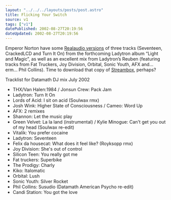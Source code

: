 ```yaml
---
layout: "../../../layouts/posts/post.astro"
title: Flicking Your Switch
source: v1
tags: ["v1"]
datePublished: 2002-08-27T20:19:56
dateUpdated: 2002-08-27T20:19:56
---
```


Emperor Norton have some [Realaudio versions][1] of three tracks (Seventeen, CrackedLCD and Turn It On) from the forthcoming Ladytron album &#8220;Light and Magic&#8221;, as well as an excellent mix from Ladytron&#8217;s Reuben (featuring tracks from Fat Truckers, Joy Division, Orbital, Sonic Youth, AFX and&#8230; erm&#8230; Phil Collins). Time to download that copy of [Streambox][2], perhaps?

Tracklist for Datamath DJ mix July 2002

- THX/Van Halen:1984 / Jonsun Crew: Pack Jam
- Ladytron: Turn It On
- Lords of Acid: I sit on acid (Soulwax rmx)
- Josh Wink: Higher State of Consciousness / Cameo: Word Up
- AFX: 2 remixes
- Shannon: Let the music play
- Green Velvet: La la land (instrumental) / Kylie Minogue: Can't get you out of my head (Soulwax re-edit)
- Vitalik: You prefer cocaine
- Ladytron: Seventeen
- Felix da housecat: What does it feel like? (Royksopp rmx)
- Joy Division: She's out of control
- Silicon Teen: You really got me
- Fat truckers: Superbike
- The Prodigy: Charly
- Kiko: Italomatic
- Orbital: Lush
- Sonic Youth: Silver Rocket
- Phil Collins: Susudio (Datamath American Psycho re-edit)
- Candi Station: You got the love

[1]: http://www.emperornorton.com/mod/artistpage.php3?artist=ladytron/ "Emperor Norton Records: Ladytron"
[2]: http://www.afterdawn.com/software/audio_software/audio_tools/streambox_vcr.cfm#download "AfterDawn: Streambox VCR v1.0 beta 3.1"
